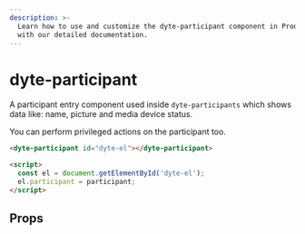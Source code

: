 ```yaml
---
description: >-
  Learn how to use and customize the dyte-participant component in ProductDB's UI Kit
  with our detailed documentation.
---
```


# dyte-participant

A participant entry component used inside `dyte-participants` which shows data like:
name, picture and media device status.

You can perform privileged actions on the participant too.

```html
<dyte-participant id="dyte-el"></dyte-participant>

<script>
  const el = document.getElementById('dyte-el');
  el.participant = participant;
</script>
```

## Props

<PropsTable of="dyte-participant" />

<head>
  <title>UI Kit dyte-participant</title>
</head>
